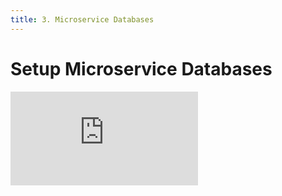 ```yaml
---
title: 3. Microservice Databases
---
```


# Setup Microservice Databases

<div
  style={{
    position: 'relative',
    paddingBottom: '64.63195691202873%',
    marginBottom: '20px',
    height: 0
  }}
>
  <iframe
    src="https://www.loom.com/embed/887d917e881a4c14a9abd12e052faf0a"
    frameborder="0"
    allowFullScreen="true"
    webkitallowfullscreen="true"
    mozallowfullscreen="true"
    style={{
      position: 'absolute',
      top: 0,
      left: 0,
      width: '100%',
      height: '100%'
    }}
  />
</div>

Microservices typically make use of a variety of database stores. The following command will create the required databases, migrate them to the latest state, and fill them with relevant data.

```shell
nx run-many --all --target=prisma-generate --parallel=1
```

```shell
nx run-many --all --target=prisma-migrate
```

```shell
nx run-many --all --target=prisma-seed
```

Once that has completed, run:

```shell
nx run-many --target=data-import
```

To ingest data from seeds & bigquery, you will need to start the ingest job. In one terminal, run:

```shell
nf start
```

In a separate terminal, run:

```shell
nx queue-ingest api-media
```

## Common Issues

### prisma-generate failing

If prisma-generate is failing, try running:

```shell
nx run-many -t prisma-reset --all
```

#### command failed because of mmdc

If prisma generate fails with a error message similar to the one below:

```shell
Command failed: "/workspaces/core/node_modules/-bin/mmdc" -i "/tmp/prisma-erd-q0 cpUx/prisma.mmd" -0 "/workspaces/core/apis/api-journeys/db/ERD.svg" -c"/tmp/pri
sma-erd-qOcpUx/config-json" -p"/tmp/prisma-erd-qOcpUx/puppeteerConfig-json"
```

It is related to [prisma-erd-generator](https://www.npmjs.com/package/prisma-erd-generator) attempting to run. Under the hood, it uses puppeteer and chromium to execute. The error this command is experiencing could be related to chromium not being installed, installed incorrectly, or not having the proper permissions to execute.

Here are some steps you can follow to resolve the issue:

- run `sudo apt-get -y install chromium`
- On Mac update Docker Desktop to at least 4.28.0
- rebuild your container using latest main
